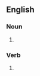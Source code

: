 ==English==

===Noun===
{{head|en|noun form}}

# {{plural of|en|limber}}

===Verb===
{{head|en|verb form}}

# {{en-third-person singular of|limber}}